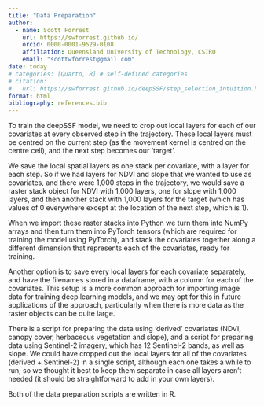 ```yaml
---
title: "Data Preparation"
author:
  - name: Scott Forrest
    url: https://swforrest.github.io/
    orcid: 0000-0001-9529-0108
    affiliation: Queensland University of Technology, CSIRO
    email: "scottwforrest@gmail.com"
date: today
# categories: [Quarto, R] # self-defined categories
# citation: 
#   url: https://swforrest.github.io/deepSSF/step_selection_intuition.html
format: html
bibliography: references.bib
---
```


To train the deepSSF model, we need to crop out local layers for each of our covariates at every observed step in the trajectory. These local layers must be centred on the current step (as the movement kernel is centred on the centre cell), and the next step becomes our 'target'.

We save the local spatial layers as one stack per covariate, with a layer for each step. So if we had layers for NDVI and slope that we wanted to use as covariates, and there were 1,000 steps in the trajectory, we would save a raster stack object for NDVI with 1,000 layers, one for slope with 1,000 layers, and then another stack with 1,000 layers for the target (which has values of 0 everywhere except at the location of the next step, which is 1).

When we import these raster stacks into Python we turn them into NumPy arrays and then turn them into PyTorch tensors (which are required for training the model using PyTorch), and stack the covariates together along a different dimension that represents each of the covariates, ready for training.

Another option is to save every local layers for each covariate separately, and have the filenames stored in a dataframe, with a column for each of the covariates. This setup is a more common approach for importing image data for training deep learning models, and we may opt for this in future applications of the approach, particularly when there is more data as the raster objects can be quite large.

There is a script for preparing the data using 'derived' covariates (NDVI, canopy cover, herbaceous vegetation and slope), and a script for preparing data using Sentinel-2 imagery, which has 12 Sentinel-2 bands, as well as slope. We could have cropped out the local layers for all of the covariates (derived + Sentinel-2) in a single script, although each one takes a while to run, so we thought it best to keep them separate in case all layers aren't needed (it should be straightforward to add in your own layers).

Both of the data preparation scripts are written in R.